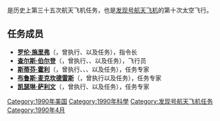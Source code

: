 {{noteTA
|G1=Aero
}}
{{Infobox spaceflight
| operator           = [[美国国家航空航天局|美国国家航空航天局]]
| name               = {{lang|en|STS-31}}
| insignia           = Sts31 flight insignia.png
| spacecraft         = [[發現號太空梭|发现号]]
| crew_size          = 5 
| launch_site        = 佛罗里达州[[肯尼迪航天中心|肯尼迪航天中心]]<br />{{lang|en|LC 39B}} 
| launch_date        = 1990年4月24日<br />8:33:51 {{lang|en|EST}} 
| landing_date       = 1990年4月29日<br />6:49:57 {{lang|en|PDT}}
| launch_mass        = {{convert|117586|kg}}
| landing_mass       = {{convert|85947|kg}}
| payload_mass       = {{convert|11878|kg}}
| mission_duration   = 5天1小时16分钟6秒
| orbits_completed   = 80
| orbit_apoapsis     = 615千米
| orbit_periapsis    = 585千米
| apsis              = 地
| orbit_reference    = [[地心轨道|地心轨道]]
| orbit_regime       = [[近地轨道|近地轨道]]
| orbit_inclination  = 28.45°
| orbit_period       = 96.7分钟
| distance_travelled = 3,328,466千米
| crew_photo         = Sts-31 crew.jpg
| crew_photo_caption = 后排左起：霍利、麦克坎德雷斯<br />前排左起：伯尔登、施里弗、萨利文
| next_mission       = [[File:Sts-41-patch.png|25px]] {{lang|en|[[STS-41|STS-41]]}}
| programme          = [[美國太空梭計劃|美國太空梭計劃]]
| previous_mission   = [[File:Sts-36-patch.png|25px]] {{lang|en|[[STS-36|STS-36]]}}|
|}}

'''{{lang|en|STS-31}}'''是历史上第三十五次航天飞机任务，也是[[發現號太空梭|发现号航天飞机]]的第十次太空飞行。

== 任务成员 ==
* '''[[罗伦·施里弗|罗伦·施里弗]]'''（{{lang|en|Loren Shriver}}，曾执行{{lang|en|[[STS-51-C|STS-51-C]]}}、{{lang|en|STS-31}}以及{{lang|en|[[STS-46|STS-46]]}}任务），指令长
* '''[[查尔斯·伯尔登|查尔斯·伯尔登]]'''（{{lang|en|Charles F. Bolden}}，曾执行{{lang|en|[[STS-61-C|STS-61-C]]}}、{{lang|en|STS-31}}、{{lang|en|[[STS-45|STS-45]]}}以及{{lang|en|[[STS-60|STS-60]]}}任务），飞行员
* '''[[斯蒂芬·霍利|斯蒂芬·霍利]]'''（{{lang|en|Steven Hawley}}，曾执行{{lang|en|[[STS-41-D|STS-41-D]]}}、{{lang|en|[[STS-61-C|STS-61-C]]}}、{{lang|en|STS-31}}、{{lang|en|[[STS-82|STS-82]]}}以及{{lang|en|[[STS-93|STS-93]]}}任务），任务专家
* '''[[布鲁斯·麦克坎德雷斯|布鲁斯·麦克坎德雷斯]]'''（{{lang|en|Bruce McCandless}}，曾执行{{lang|en|[[STS-41-B|STS-41-B]]}}以及{{lang|en|STS-31}}任务），任务专家
* '''[[凯瑟琳·萨利文|凯瑟琳·萨利文]]'''（{{lang|en|Kathryn D. Sullivan}}，曾执行{{lang|en|[[STS-41-G|STS-41-G]]}}、{{lang|en|STS-31}}以及{{lang|en|[[STS-45|STS-45]]}}任务），任务专家

{{发现号航天飞机}}

[[Category:1990年美国|Category:1990年美国]]
[[Category:1990年科學|Category:1990年科學]]
[[Category:发现号航天飞机任务|Category:发现号航天飞机任务]]
[[Category:1990年4月|Category:1990年4月]]